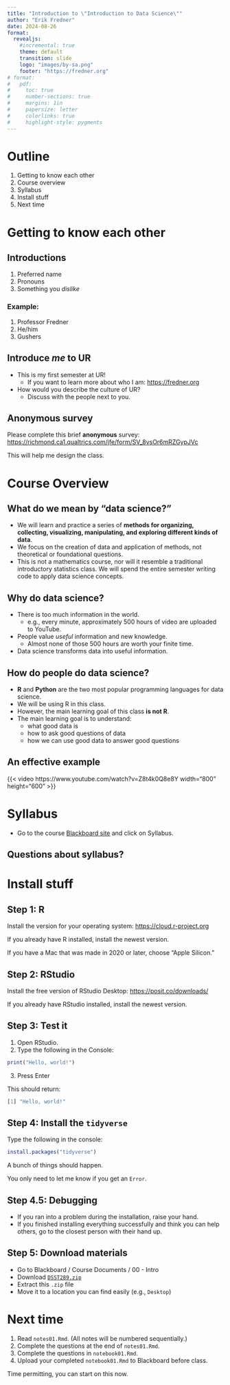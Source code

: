 ```yaml
---
title: "Introduction to \"Introduction to Data Science\""
author: "Erik Fredner"
date: 2024-08-26
format:
  revealjs:
    #incremental: true
    theme: default
    transition: slide
    logo: "images/by-sa.png"
    footer: "https://fredner.org"
# format:
#   pdf:
#     toc: true
#     number-sections: true
#     margins: 1in
#     papersize: letter
#     colorlinks: true
#     highlight-style: pygments
---
```


# Outline

1. Getting to know each other
2. Course overview
3. Syllabus
4. Install stuff
5. Next time

# Getting to know each other

## Introductions

1. Preferred name
2. Pronouns
3. Something you *dislike*

### Example:

1. Professor Fredner
2. He/him
3. Gushers

## Introduce *me* to UR

- This is my first semester at UR!
  - If you want to learn more about who I am: <https://fredner.org>
- How would you describe the culture of UR?
  - Discuss with the people next to you.

## Anonymous survey

Please complete this brief **anonymous** survey:
<https://richmond.ca1.qualtrics.com/jfe/form/SV_8vsOr6mRZGypJVc>

This will help me design the class.

# Course Overview

## What do we mean by "data science?"

- We will learn and practice a series of **methods for organizing, collecting, visualizing, manipulating, and exploring different kinds of data**.
- We focus on the creation of data and application of methods, not theoretical or foundational questions.
- This is not a mathematics course, nor will it resemble a traditional introductory statistics class. We will spend the entire semester writing code to apply data science concepts.

## Why do data science?

- There is too much information in the world.
  - e.g., every minute, approximately 500 hours of video are uploaded to YouTube.
- People value *useful* information and new knowledge.
  - Almost none of those 500 hours are worth your finite time.
- Data science transforms data into useful information.

## How do people do data science?

- **R** and **Python** are the two most popular programming languages for data science.
- We will be using R in this class.
- However, the main learning goal of this class **is not R**.
- The main learning goal is to understand:
  - what good data is
  - how to ask good questions of data
  - how we can use good data to answer good questions

## An effective example

{{< video https://www.youtube.com/watch?v=Z8t4k0Q8e8Y
width="800"
height="600" >}}

# Syllabus

- Go to the course [Blackboard site](https://blackboard.richmond.edu/webapps/blackboard/execute/courseMain?course_id=_56262_1) and click on Syllabus.

## Questions about syllabus?

# Install stuff

## Step 1: R

Install the version for your operating system:
<https://cloud.r-project.org>

If you already have R installed, install the newest version.

If you have a Mac that was made in 2020 or later, choose "Apple Silicon."

## Step 2: RStudio

Install the free version of RStudio Desktop:
<https://posit.co/downloads/>

If you already have RStudio installed, install the newest version.

## Step 3: Test it

1. Open RStudio.
2. Type the following in the Console:

```r
print("Hello, world!")
```

3. Press Enter

This should return:

```r
[1] "Hello, world!"
```

## Step 4: Install the `tidyverse`

Type the following in the console:

``` r
install.packages("tidyverse")
```
A bunch of things should happen.

You only need to let me know if you get an `Error`.

## Step 4.5: Debugging

- If you ran into a problem during the installation, raise your hand.
- If you finished installing everything successfully and think you can help others, go to the closest person with their hand up.

## Step 5: Download materials

- Go to Blackboard / Course Documents / 00 - Intro
- Download [`DSST289.zip`](https://blackboard.richmond.edu/bbcswebdav/pid-1849539-dt-content-rid-16112227_1/xid-16112227_1)
- Extract this `.zip` file
- Move it to a location you can find easily (e.g., `Desktop`)

# Next time

1. Read `notes01.Rmd`. (All notes will be numbered sequentially.)
2. Complete the questions at the end of `notes01.Rmd`.
3. Complete the questions in `notebook01.Rmd`.
4. Upload your completed `notebook01.Rmd` to Blackboard before class.

Time permitting, you can start on this now.